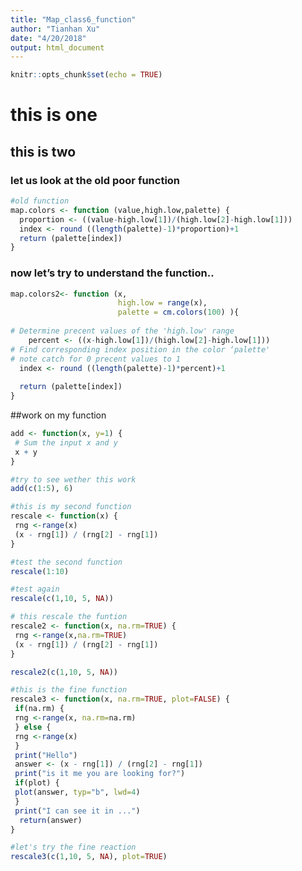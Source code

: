 ```yaml
---
title: "Map_class6_function"
author: "Tianhan Xu"
date: "4/20/2018"
output: html_document
---
```


```r
knitr::opts_chunk$set(echo = TRUE)
```
# this is one
## this is two
### let us look at the old poor function 

```r
#old function
map.colors <- function (value,high.low,palette) {
  proportion <- ((value-high.low[1])/(high.low[2]-high.low[1]))
  index <- round ((length(palette)-1)*proportion)+1
  return (palette[index])
}
```


### now let's try to understand the function..
```r
map.colors2<- function (x,
                        high.low = range(x),
                        palette = cm.colors(100) ){
  
# Determine precent values of the 'high.low' range
    percent <- ((x-high.low[1])/(high.low[2]-high.low[1]))
# Find corresponding index position in the color ‘palette'
# note catch for 0 precent values to 1   
  index <- round ((length(palette)-1)*percent)+1
  
  return (palette[index])
}
```

##work on my function
```r
add <- function(x, y=1) {
 # Sum the input x and y
 x + y
}
```

```r
#try to see wether this work
add(c(1:5), 6)
```

```r
#this is my second function
rescale <- function(x) {
 rng <-range(x)
 (x - rng[1]) / (rng[2] - rng[1])
}
```

```r
#test the second function
rescale(1:10)

#test again
rescale(c(1,10, 5, NA))
```

```r
# this rescale the funtion
rescale2 <- function(x, na.rm=TRUE) {
 rng <-range(x,na.rm=TRUE)
 (x - rng[1]) / (rng[2] - rng[1])
}

rescale2(c(1,10, 5, NA))
```

```r
#this is the fine function
rescale3 <- function(x, na.rm=TRUE, plot=FALSE) {
 if(na.rm) {
 rng <-range(x, na.rm=na.rm)
 } else {
 rng <-range(x)
 }
 print("Hello")
 answer <- (x - rng[1]) / (rng[2] - rng[1])
 print("is it me you are looking for?")
 if(plot) {
 plot(answer, typ="b", lwd=4)
 }
 print("I can see it in ...")
  return(answer)
}
```

```r
#let's try the fine reaction
rescale3(c(1,10, 5, NA), plot=TRUE)
```




